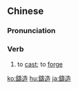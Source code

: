 {{also|铸造}}
==Chinese==
{{zh-forms|s=铸造}}

===Pronunciation===
{{zh-pron
|m=zhùzào
|c=zyu3 zou6
|h=pfs=chu-chho
|mn=qz:chù-chǒ/tw,xm,zz:chù-chō
|cat=v
}}

===Verb===
{{zh-verb}}

# to [[cast]]; to [[forge]]

{{zh-cat|Advanced}}

[[ko:鑄造]]
[[hu:鑄造]]
[[ja:鑄造]]
